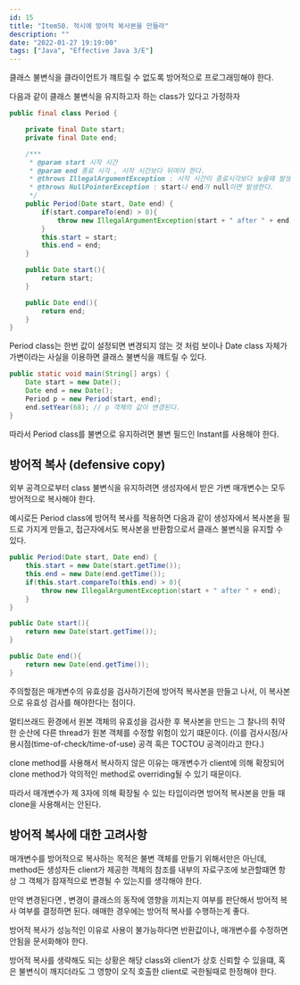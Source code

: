 ```yaml
---
id: 15
title: "Item50. 적시에 방어적 복사본을 만들라"
description: ""
date: "2022-01-27 19:19:00"
tags: ["Java", "Effective Java 3/E"]
---
```

클래스 불변식을 클라이언트가 꺠트릴 수 없도록 방어적으로 프로그래밍해야 한다.

다음과 같이 클래스 불변식을 유지하고자 하는 class가 있다고 가정하자

```java
public final class Period {

    private final Date start;
    private final Date end;

    /***
     * @param start 시작 시간
     * @param end 종료 시각 , 시작 시간보다 뒤여야 한다.
     * @throws IllegalArgumentException : 시작 시간이 종료시각보다 늦을떄 발생한다.
     * @throws NullPointerException : start나 end가 null이면 발생한다.
     */
    public Period(Date start, Date end) {
        if(start.compareTo(end) > 0){
            throw new IllegalArgumentException(start + " after " + end);
        }
        this.start = start;
        this.end = end;
    }

    public Date start(){
        return start;
    }

    public Date end(){
        return end;
    }
}
```

Period class는 한번 값이 설정되면 변경되지 않는 것 처럼 보이나 Date class 자체가 가변이라는 사실을 이용하면 클래스 불변식을 꺠트릴 수 있다.

```java
public static void main(String[] args) {
    Date start = new Date();
    Date end = new Date();
    Period p = new Period(start, end);
    end.setYear(68); // p 객체의 값이 변경된다. 
}
```

따라서 Period class를 불변으로 유지하려면 불변 필드인 Instant를 사용해야 한다. 

## 방어적 복사 (defensive copy)

외부 공격으로부터 class 불변식을 유지하려면 생성자에서 받은 가변 매개변수는 모두 방어적으로 복사해야 한다. 

예시로든 Period class에 방어적 복사를 적용하면 다음과 같이 생성자에서 복사본을 필드로 가지게 만들고, 접근자에서도 복사본을 반환함으로서 클래스 불변식을 유지할 수 있다. 

```java
public Period(Date start, Date end) {
    this.start = new Date(start.getTime());
    this.end = new Date(end.getTime());
    if(this.start.compareTo(this.end) > 0){
        throw new IllegalArgumentException(start + " after " + end);
    }
}

public Date start(){
    return new Date(start.getTime());
}

public Date end(){
    return new Date(end.getTime());
}

```



주의할점은 매개변수의 유효성을 검사하기전에 방어적 복사본을 만들고 나서, 이 복사본으로 유효성 검사를 해야한다는 점이다. 

멀티쓰래드 환경에서 원본 객체의 유효성을 검사한 후 복사본을 만드는 그 찰나의 취약한 순산에 다른 thread가 원본 객체를 수정할 위험이 있기 떄문이다. (이를 검사시점/사용시점(time-of-check/time-of-use) 공격 혹은 TOCTOU 공격이라고 한다.)

clone method를 사용해서 복사하지 않은 이유는 매개변수가 client에 의해 확장되어 clone method가 악의적인 method로 overriding될 수 있기 때문이다.

따라서 매개변수가 제 3자에 의해 확장될 수 있는 타입이라면 방어적 복사본을 만들 때 clone을 사용해서는 안된다. 




## 방어적 복사에 대한 고려사항

매개변수를 방어적으로 복사하는 목적은 불변 객체를 만들기 위해서만은 아닌데, method든 생성자든 client가 제공한 객체의 참조를 내부의 자료구조에 보관할떄면 항상 그 객체가 잠재적으로 변경될 수 있는지를 생각해야 한다. 

만약 변경된다면 , 변경이 클래스의 동작에 영향을 끼치는지 여부를 판단해서 방어적 복사 여부를 결정하면 된다. 애매한 경우에는 방어적 복사를 수행하는게 좋다. 

방어적 복사가 성능적인 이유로 사용이 불가능하다면 반환값이나, 매개변수를 수정하면 안됨을 문서화해야 한다. 

방어적 복사를 생략해도 되는 상황은 해당 class와 client가 상호 신뢰할 수 있을떄, 혹은 불변식이 깨지더라도 그 영향이 오직 호출한 client로 국한될때로 한정해야 한다.
